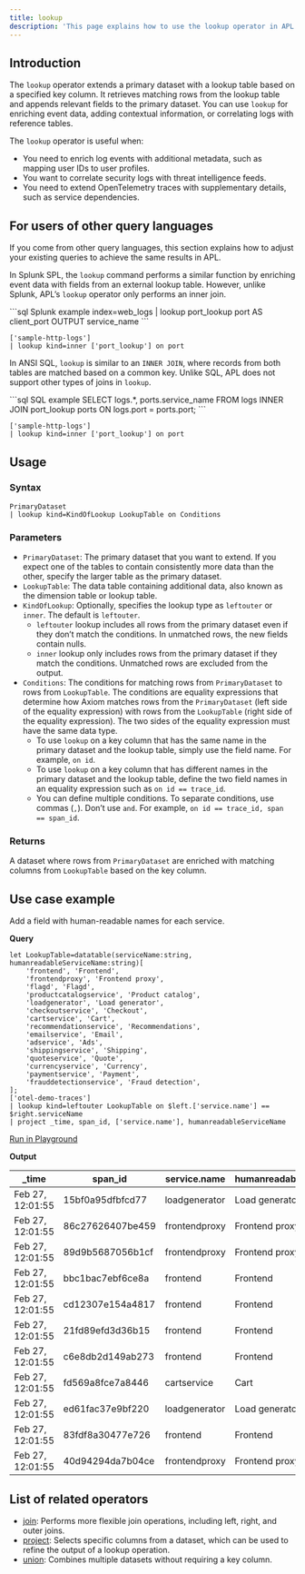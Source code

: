 ```yaml
---
title: lookup
description: 'This page explains how to use the lookup operator in APL.'
---
```


## Introduction

The `lookup` operator extends a primary dataset with a lookup table based on a specified key column. It retrieves matching rows from the lookup table and appends relevant fields to the primary dataset. You can use `lookup` for enriching event data, adding contextual information, or correlating logs with reference tables.

The `lookup` operator is useful when:

- You need to enrich log events with additional metadata, such as mapping user IDs to user profiles.
- You want to correlate security logs with threat intelligence feeds.
- You need to extend OpenTelemetry traces with supplementary details, such as service dependencies.

## For users of other query languages

If you come from other query languages, this section explains how to adjust your existing queries to achieve the same results in APL.

<AccordionGroup>
<Accordion title="Splunk SPL users">

In Splunk SPL, the `lookup` command performs a similar function by enriching event data with fields from an external lookup table. However, unlike Splunk, APL’s `lookup` operator only performs an inner join.

<CodeGroup>
```sql Splunk example
index=web_logs | lookup port_lookup port AS client_port OUTPUT service_name
```

```kusto APL equivalent
['sample-http-logs']
| lookup kind=inner ['port_lookup'] on port
```
</CodeGroup>

</Accordion>
<Accordion title="ANSI SQL users">

In ANSI SQL, `lookup` is similar to an `INNER JOIN`, where records from both tables are matched based on a common key. Unlike SQL, APL does not support other types of joins in `lookup`.

<CodeGroup>
```sql SQL example
SELECT logs.*, ports.service_name 
FROM logs
INNER JOIN port_lookup ports ON logs.port = ports.port;
```

```kusto APL equivalent
['sample-http-logs']
| lookup kind=inner ['port_lookup'] on port
```
</CodeGroup>

</Accordion>
</AccordionGroup>

## Usage

### Syntax

```kusto
PrimaryDataset
| lookup kind=KindOfLookup LookupTable on Conditions
```

### Parameters

- `PrimaryDataset`: The primary dataset that you want to extend. If you expect one of the tables to contain consistently more data than the other, specify the larger table as the primary dataset.
- `LookupTable`: The data table containing additional data, also known as the dimension table or lookup table.
- `KindOfLookup`: Optionally, specifies the lookup type as `leftouter` or `inner`. The default is `leftouter`.
    - `leftouter` lookup includes all rows from the primary dataset even if they don’t match the conditions. In unmatched rows, the new fields contain nulls.
    - `inner` lookup only includes rows from the primary dataset if they match the conditions. Unmatched rows are excluded from the output.
- `Conditions`: The conditions for matching rows from `PrimaryDataset` to rows from `LookupTable`. The conditions are equality expressions that determine how Axiom matches rows from the `PrimaryDataset` (left side of the equality expression) with rows from the `LookupTable` (right side of the equality expression). The two sides of the equality expression must have the same data type.
    - To use `lookup` on a key column that has the same name in the primary dataset and the lookup table, simply use the field name. For example, `on id`.
    - To use `lookup` on a key column that has different names in the primary dataset and the lookup table, define the two field names in an equality expression such as `on id == trace_id`.
    - You can define multiple conditions. To separate conditions, use commas (`,`). Don’t use `and`. For example, `on id == trace_id, span == span_id`.

### Returns

A dataset where rows from `PrimaryDataset` are enriched with matching columns from `LookupTable` based on the key column.

## Use case example

Add a field with human-readable names for each service.

**Query**

```kusto
let LookupTable=datatable(serviceName:string, humanreadableServiceName:string)[
	'frontend', 'Frontend',
	'frontendproxy', 'Frontend proxy',
	'flagd', 'Flagd',
	'productcatalogservice', 'Product catalog',
	'loadgenerator', 'Load generator',
	'checkoutservice', 'Checkout',
	'cartservice', 'Cart',
	'recommendationservice', 'Recommendations',
	'emailservice', 'Email',
	'adservice', 'Ads',
	'shippingservice', 'Shipping',
	'quoteservice', 'Quote',
	'currencyservice', 'Currency',
	'paymentservice', 'Payment',
	'frauddetectionservice', 'Fraud detection',
];
['otel-demo-traces']
| lookup kind=leftouter LookupTable on $left.['service.name'] == $right.serviceName
| project _time, span_id, ['service.name'], humanreadableServiceName
```

[Run in Playground](https://play.axiom.co/axiom-play-qf1k/query?initForm=%7B%22apl%22%3A%22let%20LookupTable%3Ddatatable(serviceName%3Astring%2C%20humanreadableServiceName%3Astring)%5B%20'frontend'%2C%20'Frontend'%2C%20'frontendproxy'%2C%20'Frontend%20proxy'%2C%20'flagd'%2C%20'Flagd'%2C%20'productcatalogservice'%2C%20'Product%20catalog'%2C%20'loadgenerator'%2C%20'Load%20generator'%2C%20'checkoutservice'%2C%20'Checkout'%2C%20'cartservice'%2C%20'Cart'%2C%20'recommendationservice'%2C%20'Recommendations'%2C%20'emailservice'%2C%20'Email'%2C%20'adservice'%2C%20'Ads'%2C%20'shippingservice'%2C%20'Shipping'%2C%20'quoteservice'%2C%20'Quote'%2C%20'currencyservice'%2C%20'Currency'%2C%20'paymentservice'%2C%20'Payment'%2C%20'frauddetectionservice'%2C%20'Fraud%20detection'%2C%20%5D%3B%20%5B'otel-demo-traces'%5D%20%7C%20lookup%20kind%3Dleftouter%20LookupTable%20on%20%24left.%5B'service.name'%5D%20%3D%3D%20%24right.serviceName%20%7C%20project%20_time%2C%20span_id%2C%20%5B'service.name'%5D%2C%20humanreadableServiceName%22%7D)

**Output**

| _time            | span_id                 | service.name         | humanreadableServiceName |
|------------------|-------------------------|----------------------|--------------------------|
| Feb 27, 12:01:55 | 15bf0a95dfbfcd77  | loadgenerator  | Load generator     |
| Feb 27, 12:01:55 | 86c27626407be459  | frontendproxy  | Frontend proxy     |
| Feb 27, 12:01:55 | 89d9b5687056b1cf  | frontendproxy  | Frontend proxy     |
| Feb 27, 12:01:55 | bbc1bac7ebf6ce8a  | frontend       | Frontend           |
| Feb 27, 12:01:55 | cd12307e154a4817  | frontend       | Frontend           |
| Feb 27, 12:01:55 | 21fd89efd3d36b15  | frontend       | Frontend           |
| Feb 27, 12:01:55 | c6e8db2d149ab273  | frontend       | Frontend           |
| Feb 27, 12:01:55 | fd569a8fce7a8446  | cartservice    | Cart               |
| Feb 27, 12:01:55 | ed61fac37e9bf220  | loadgenerator  | Load generator     |
| Feb 27, 12:01:55 | 83fdf8a30477e726  | frontend       | Frontend           |
| Feb 27, 12:01:55 | 40d94294da7b04ce  | frontendproxy  | Frontend proxy     |

## List of related operators

- [join](/apl/tabular-operators/join-operator): Performs more flexible join operations, including left, right, and outer joins.
- [project](/apl/tabular-operators/project-operator): Selects specific columns from a dataset, which can be used to refine the output of a lookup operation.
- [union](/apl/tabular-operators/union-operator): Combines multiple datasets without requiring a key column.
